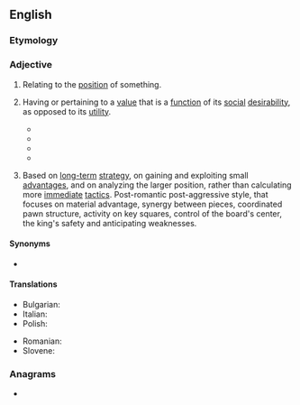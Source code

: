 ==English==

===Etymology===
{{suffix|en|position|al}}

===Adjective===
{{en-adj|-}}

# Relating to the [[position]] of something.
# {{lb|en|economics}} Having or pertaining to a [[value]] that is a [[function]] of its [[social]] [[desirability]], as opposed to its [[utility]].
#* {{quote-book|en|year=1998 |title=The Politics and Economics of Power |author=Samuel Bowles, Maurizio Franzini, Ugo Pagano |page=61 |ISBN=|passage=Of course, this ex post problem may have a negative feedback on the ex ante desirability of having market transactions for '''positional''' goods.}}
#* {{quote-book|en|year=2013 |title=Against Utility-Based Economics: On a Life-Based Approach |author=Anastasios S. Korkotsides |page=235 |ISBN=|passage=Since economics is about scarcity, its study must be based on '''positional''' conflict, as indicated by the behaviour of the nouveau riche, or of poor people, who proudly demonstrate their latest smartphones or plasma TV sets.}}
#* {{quote-book|en|year=2014 |title=The Oxford Companion to the Economics of China|author=Shenggen Fan, Ravi Kanbur, Shang-Jin Wei |page= |ISBN=|passage=Regarding saving and consumption, nonpositional and '''positional''' consumption are distinguished.}}
#* {{quote-book|en|year=2016 |title=Comparisons in Economic Thought|author=Stavros A. Drakopoulos |page=69 |ISBN=|passage=Max Weber was also aware of '''positional''' considerations when he defined social status as "an effective claim to social esteem in terms of positive or negative privileges" (Weber, 1922: 305).}}
# {{lb|en|chess}} Based on [[long-term]] [[strategy]], on gaining and exploiting small [[advantage]]s, and on analyzing the larger position, rather than calculating more [[immediate]] [[tactic]]s. Post-romantic post-aggressive style, that focuses on material advantage, synergy between pieces, coordinated pawn structure, activity on key squares, control of the board's center, the king's safety and anticipating weaknesses.

====Synonyms====
* {{l|en|locational}}

====Translations====
{{trans-top|positional}}
* Bulgarian: {{t|bg|позиционен}}
* Italian: {{t|it|posizionale}}
* Polish: {{t|pl|pozycyjny}}
{{trans-mid}}
* Romanian: {{t+|ro|pozițional}}
* Slovene: {{t|sl|položájen}}
{{trans-bottom}}

===Anagrams===
* {{anagrams|en|a=aiilnoopst|isopointal|spoliation}}